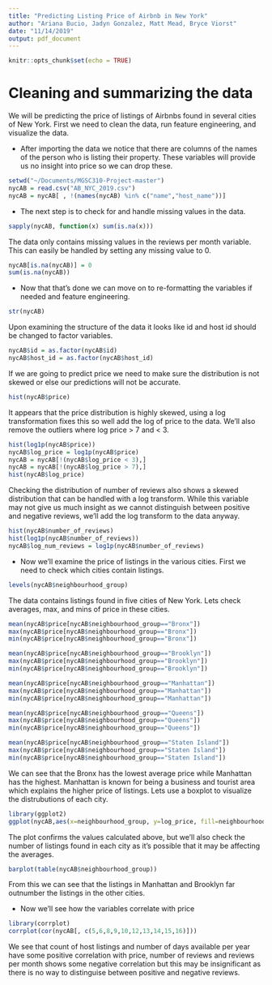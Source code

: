 ```yaml
---
title: "Predicting Listing Price of Airbnb in New York"
author: "Ariana Bucio, Jadyn Gonzalez, Matt Mead, Bryce Viorst"
date: "11/14/2019"
output: pdf_document
---
```


```r
knitr::opts_chunk$set(echo = TRUE)
```

# Cleaning and summarizing the data

We will be predicting the price of listings of Airbnbs found in several cities of New York.
First we need to clean the data, run feature engineering, and visualize the data.

- After importing the data we notice that there are columns of the names of the person who is listing their property. These variables will provide us no insight into price so we can drop these.
```r
setwd("~/Documents/MGSC310-Project-master")
nycAB = read.csv("AB_NYC_2019.csv")
nycAB = nycAB[ , !(names(nycAB) %in% c("name","host_name"))]
```

- The next step is to check for and handle missing values in the data.
```r
sapply(nycAB, function(x) sum(is.na(x)))
```
The data only contains missing values in the reviews per month variable. This can easily be handled by setting any missing value to 0.
```r
nycAB[is.na(nycAB)] = 0
sum(is.na(nycAB))
```

- Now that that's done we can move on to re-formatting the variables if needed and feature engineering.
```r
str(nycAB)
```
Upon examining the structure of the data it looks like id and host id should be changed to factor variables.
```r
nycAB$id = as.factor(nycAB$id)
nycAB$host_id = as.factor(nycAB$host_id)
```
If we are going to predict price we need to make sure the distribution is not skewed or else our predictions will not be accurate.
```r
hist(nycAB$price)
```
It appears that the price distribution is highly skewed, using a log transformation fixes this so well add the log of price to the data. We'll also remove the outliers where log price > 7 and < 3.
```r
hist(log1p(nycAB$price))
nycAB$log_price = log1p(nycAB$price)
nycAB = nycAB[!(nycAB$log_price < 3),]
nycAB = nycAB[!(nycAB$log_price > 7),]
hist(nycAB$log_price)
```
Checking the distribution of number of reviews also shows a skewed distribution that can be handled with a log transform. While this variable may not give us much insight as we cannot distinguish between positive and negative reviews, we'll add the log transform to the data anyway.
```r
hist(nycAB$number_of_reviews)
hist(log1p(nycAB$number_of_reviews))
nycAB$log_num_reviews = log1p(nycAB$number_of_reviews)
```

- Now we'll examine the price of listings in the various cities. First we need to check which cities contain listings.
```r
levels(nycAB$neighbourhood_group)
```
The data contains listings found in five cities of New York. Lets check averages, max, and mins of price in these cities.
```r
mean(nycAB$price[nycAB$neighbourhood_group=="Bronx"])
max(nycAB$price[nycAB$neighbourhood_group=="Bronx"])
min(nycAB$price[nycAB$neighbourhood_group=="Bronx"])

mean(nycAB$price[nycAB$neighbourhood_group=="Brooklyn"])
max(nycAB$price[nycAB$neighbourhood_group=="Brooklyn"])
min(nycAB$price[nycAB$neighbourhood_group=="Brooklyn"])

mean(nycAB$price[nycAB$neighbourhood_group=="Manhattan"])
max(nycAB$price[nycAB$neighbourhood_group=="Manhattan"])
min(nycAB$price[nycAB$neighbourhood_group=="Manhattan"])

mean(nycAB$price[nycAB$neighbourhood_group=="Queens"])
max(nycAB$price[nycAB$neighbourhood_group=="Queens"])
min(nycAB$price[nycAB$neighbourhood_group=="Queens"])

mean(nycAB$price[nycAB$neighbourhood_group=="Staten Island"])
max(nycAB$price[nycAB$neighbourhood_group=="Staten Island"])
min(nycAB$price[nycAB$neighbourhood_group=="Staten Island"])
```
We can see that the Bronx has the lowest average price while Manhattan has the highest. Manhattan is known for being a business and tourist area which explains the higher price of listings.
Lets use a boxplot to visualize the distrubutions of each city.
```r
library(ggplot2)
ggplot(nycAB,aes(x=neighbourhood_group, y=log_price, fill=neighbourhood_group)) + geom_boxplot()
```
The plot confirms the values calculated above, but we'll also check the number of listings found in each city as it's possible that it may be affecting the averages.
```r
barplot(table(nycAB$neighbourhood_group))
```
From this we can see that the listings in Manhattan and Brooklyn far outnumber the listings in the other cities.

- Now we'll see how the variables correlate with price
```r
library(corrplot)
corrplot(cor(nycAB[, c(5,6,8,9,10,12,13,14,15,16)]))
```
We see that count of host listings and number of days available per year have some positive correlation with price, number of reviews and reviews per month shows some negative correlation but this may be insignificant as there  is no way to distinguise between positive and negative reviews.
